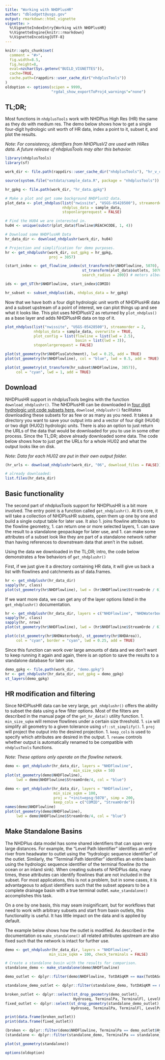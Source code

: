 ---
title: "Working with NHDPlusHR"
author: "dblodgett@usgs.gov"
output: rmarkdown::html_vignette
vignette: >
  %\VignetteIndexEntry{Working with NHDPlusHR}
  %\VignetteEngine{knitr::rmarkdown}
  %\VignetteEncoding{UTF-8}
---

```{r setup, include = FALSE}
knitr::opts_chunk$set(
  comment = "#>",
  fig.width=8.5, 
  fig.height=8,
  eval=nzchar(Sys.getenv("BUILD_VIGNETTES")),
  cache=TRUE,
  cache.path=(rappdirs::user_cache_dir("nhdplusTools"))
)
oldoption <- options(scipen = 9999,
                     "rgdal_show_exportToProj4_warnings"="none")
```

## TL;DR;

Most functions in `nhdplusTools` work with NHDPlus High Res (HR) the same as they do with medium res. The demo below shows how to get a single four-digit hydrologic unit worth of HR data, index a point to it, subset it, and plot the results. 

_Note: For consistency, identifiers from NHDPlusV2 are used with HiRes data. A future release of nhdplusTools may alter this behavior._
```{r tldr}
library(nhdplusTools)
library(sf)

work_dir <- file.path(rappdirs::user_cache_dir("nhdplusTools"), "hr_v_cache")

source(system.file("extdata/sample_data.R", package = "nhdplusTools"))

hr_gpkg <- file.path(work_dir, "hr_data.gpkg")

# Make a plot and get some background NHDPlusV2 data.
plot_data <- plot_nhdplus(list("nwissite", "USGS-05428500"), streamorder = 3,
                          nhdplus_data = sample_data,
                          stoponlargerequest = FALSE)

# Find the HU04 we are interested in.
hu04 <- unique(substr(plot_data$flowline$REACHCODE, 1, 4))

# Download some NHDPlusHR Data
hr_data_dir <- download_nhdplushr(work_dir, hu04)

# Projection and simplification for demo purposes.
hr <- get_nhdplushr(work_dir, out_gpkg = hr_gpkg,
                    proj = 3857)

(start_index <- get_flowline_index(st_transform(hr$NHDFlowline, 5070),
                                   st_transform(plot_data$outlets, 5070),
                                   search_radius = 200)) # meters albers eq area

ids <- get_UT(hr$NHDFlowline, start_index$COMID)

hr_subset <- subset_nhdplus(ids, nhdplus_data = hr_gpkg)
```

Now that we have both a four digit hydrologic unit worth of NHDPlusHR data and a subset upstream of a point of interest, we can plot things up and see what it looks like. This plot uses NHDPlusV2 as returned by `plot_nhdplus()` as a base layer and adds NHDPlusHR data on top of it.

```{r plot}
plot_nhdplus(list("nwissite", "USGS-05428500"), streamorder = 2, 
             nhdplus_data = sample_data, overwrite = TRUE,
             plot_config = list(flowline = list(lwd = 2.5),
                                basin = list(lwd = 3)),
             stoponlargerequest = FALSE)

plot(st_geometry(hr$NHDPlusCatchment), lwd = 0.25, add = TRUE)
plot(st_geometry(hr$NHDFlowline), col = "blue", lwd = 0.5, add = TRUE)

plot(st_geometry(st_transform(hr_subset$NHDFlowline, 3857)),
     col = "cyan", lwd = 1, add = TRUE)
```

## Download

NHDPlusHR support in nhdplusTools begins with the function `download_nhdplushr()`. The NHDPlusHR can be downloaded in [four digit hydrologic unit code subsets here.](https://www.usgs.gov/core-science-systems/ngp/national-hydrography/access-national-hydrography-products) `download_nhdplushr()` facilitates downloading these subsets for as few or as many as you need. It takes a directory you want to save your output into and a vector of four digit (HU04) or two digit (HU02) hydrologic units. There is also an option to just return the URLs of the data that would be downloaded for you to use in some other process. Since the TL;DR; above already downloaded some data. The code below shows how to just get the URLs for a whole HU02 and what the output looks like on disk.

_Note: Data for each HU02 are put in their own output folder._

```{r downloadhr} 
(hr_urls <- download_nhdplushr(work_dir, "06", download_files = FALSE))

# already downloaded:
list.files(hr_data_dir)
```

## Basic functionality

The second part of nhdplusTools support for NHDPlusHR is a bit more involved. The entry point is a function called `get_nhdplushr()`. At it's core, it will take a collection of NHDPlusHR subsets, open them up one by one and build a single output table for later use. It also 
1. joins flowline attributes to the flowline geometry, 
1. can return one or more selected layers, 
1. can save the result to a standalone geopackage for later use, and 
1. can make some attributes of a subset look like they are part of a standalone network rather than having references to downstream data that aren't in the subset. 

Using the data we downloaded in the TL;DR; intro, the code below demonstrates a few behaviors of `get_nhdplushr()`

First, if we just give it a directory containing HR data, it will give us back a list with flowlines and catchments as sf data.frames.

```{r get_nhdplushr}
hr <- get_nhdplushr(hr_data_dir)
sapply(hr, class)
plot(st_geometry(hr$NHDFlowline), lwd = (hr$NHDFlowline$StreamOrde / 6))
```

If we want more data, we can get any of the layer options listed in the `get_nhdplushr()` documentation.

```{r get_nhdplushr2}
hr <- get_nhdplushr(hr_data_dir, layers = c("NHDFlowline", "NHDWaterbody", "NHDArea"))
sapply(hr, class)
sapply(hr, nrow)
plot(st_geometry(hr$NHDFlowline), lwd = (hr$NHDFlowline$StreamOrde / 6), col = "blue")

plot(c(st_geometry(hr$NHDWaterbody), st_geometry(hr$NHDArea)), 
     col = "cyan", border = "cyan", lwd = 0.25, add = TRUE)
```

Since this function can work over large amounts of data and we don't want to keep running it again and again, there is an option to save the results to a standalone database for later use. 
```{r get_nhdplushr3}
demo_gpkg <- file.path(work_dir, "demo.gpkg")
hr <- get_nhdplushr(hr_data_dir, out_gpkg = demo_gpkg)
st_layers(demo_gpkg)
```

## HR modification and filtering

Since NHDPlusHR data can be very large, `get_nhdplushr()` offers the ability to subset the data using a few filter options. Most of the filters are described in the manual page of the `get_hr_data()` utility function. 
1. `min_size_sqkm` will remove flowlines under a certain size threshold.
1. `sim` will simplify all geometry to a given tolerance using `sf::st_simplify()`.
1. `proj` will project the output into the desired projection.
1. `keep_cols` is used to specify which attributes are desired in the output.
1. `rename` controls whether output is automatically renamed to be compatible with `nhdplusTools` functions.

_Note: These options only operate on the flowline network._

```{r get_nhdplushr4}
demo <- get_nhdplushr(hr_data_dir, layers = "NHDFlowline", 
                               min_size_sqkm = 50)
plot(st_geometry(demo$NHDFlowline), 
     lwd = demo$NHDFlowline$StreamOrde/4, col = "blue")
```

```{r get_nhdplushr5}
demo <- get_nhdplushr(hr_data_dir, layers = "NHDFlowline", 
                      min_size_sqkm = 100, 
                      proj = "+init=epsg:5070", simp = 200,
                      keep_cols = c("COMID", "StreamOrde"))
names(demo$NHDFlowline)
plot(st_geometry(demo$NHDFlowline), 
     lwd = demo$NHDFlowline$StreamOrde/4, col = "blue")
```

## Make Standalone Basins

The NHDPlus data model has some shared identifiers that can span very large distances. For example, the "Level Path Identifier" identifies an entire river from headwater to outlet using the "hydrologic sequence identifier" of the outlet. Similarly, the "Terminal Path Identifier" identifies an entire basin using the hydrologic sequence identifier of the terminal flowline (to the ocean or an inland sink). When creating subsets of NHDPlus data, many times, these attributes can identify flowlines that are not included in the subset. For most applications, this is not a problem, but in some cases, it is advantageous to adjust identifiers such that the subset appears to be a complete drainage basin with a true terminal outlet. `make_standalone()` accomplishes this task. 

On a one by one basis, this may seam insignificant, but for workflows that need to work with arbitrary subsets and start from basin outlets, this functionality is useful. It has little impact on the data and is applied by default.

The example below shows how the outlet is modified. As described in the documentation os `make_standalone()` all related attributes upstream are also fixed such that the network is intact for further use.

```{r make_standalone}
demo <- get_nhdplushr(hr_data_dir, layers = "NHDFlowline", 
                    min_size_sqkm = 100, check_terminals = FALSE)

# Create a standalone basin with the results for comparison.
standalone_demo <- make_standalone(demo$NHDFlowline)

demo_outlet <- dplyr::filter(demo$NHDFlowline, TotDASqKM == max(TotDASqKM)) 

standalone_demo_outlet <- dplyr::filter(standalone_demo, TotDASqKM == max(TotDASqKM))

broken_outlet <- dplyr::select(st_drop_geometry(demo_outlet), 
                               Hydroseq, TerminalPa, TerminalFl, LevelPathI)
fixed_outlet <- dplyr::select(st_drop_geometry(standalone_demo_outlet), 
                              Hydroseq, TerminalPa, TerminalFl, LevelPathI)

print(data.frame(broken_outlet))
print(data.frame(fixed_outlet))

(broken <- dplyr::filter(demo$NHDFlowline, TerminalPa == demo_outlet$Hydroseq))
(standalone <- dplyr::filter(standalone_demo, TerminalPa == standalone_demo_outlet$Hydroseq))

plot(st_geometry(standalone))
```

```{r teardown, include=FALSE}
options(oldoption)
```
